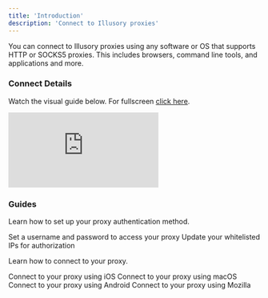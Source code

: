 ```yaml
---
title: 'Introduction'
description: 'Connect to Illusory proxies'
---
```


You can connect to Illusory proxies using any software or OS that supports HTTP or SOCKS5 proxies. This includes browsers, command line tools, and applications and more.

### Connect Details

Watch the visual guide below. For fullscreen [click here](https://app.arcade.software/share/ySkZOgFvSeY3GgPETFD4).

<div style={{
    position: 'relative',
    paddingBottom: 'calc(62.5% + 41px)',
    height: '0'
}}>
    <iframe
        src="https://demo.arcade.software/ySkZOgFvSeY3GgPETFD4?embed"
        title="Connect"
        frameborder="0"
        loading="lazy"
        allowfullscreen
        webkitallowfullscreen
        mozallowfullscreen
        style={{
            background: '#000000',
            width: '100%',
            height: '100%',
            position: 'absolute',
            top: '0',
            left: '0',
            colorScheme: 'none'
        }}></iframe>
</div>


### Guides

Learn how to set up your proxy authentication method.

<CardGroup cols={2}>
    <Card title="Basic Authentication" icon="lock" href="/docs/proxy-authentication/proxy-auth-basic">
        Set a username and password to access your proxy
    </Card>
    <Card title="Whitelist Authentication" icon="location-dot" href="/docs/proxy-authentication/proxy-auth-whitelist">
        Update your whitelisted IPs for authorization
    </Card>
</CardGroup>

Learn how to connect to your proxy.

<CardGroup cols={2}>
    <Card title="iOS" icon="apple" href="docs/connect/ios/ios-wifi-apps">
        Connect to your proxy using iOS
    </Card>
    <Card title="macOS" icon="apple" href="docs/connect/macos/macos-wifi">
        Connect to your proxy using macOS
    </Card>
    <Card title="Android" icon="android" href="docs/connect/android/android-wifi">
        Connect to your proxy using Android
    </Card>
    <Card title="Mozilla" icon="firefox-browser" href="docs/connect/mozilla/macos-foxyproxy">
        Connect to your proxy using Mozilla
    </Card>
</CardGroup>